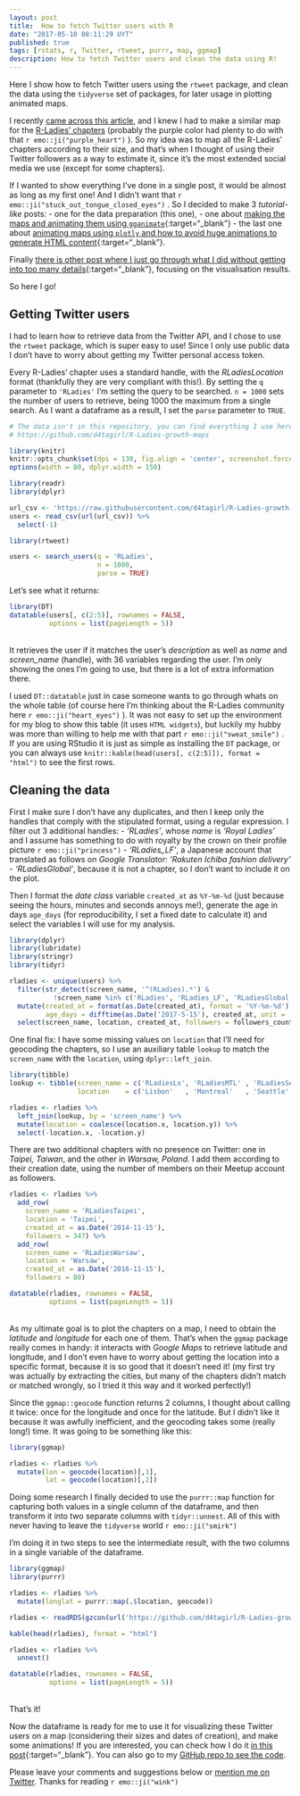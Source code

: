 ```yaml
---
layout: post
title:  How to fetch Twitter users with R
date: "2017-05-10 08:11:29 UYT"
published: true
tags: [rstats, r, Twitter, rtweet, purrr, map, ggmap]
description: How to fetch Twitter users and clean the data using R!
---
```

Here I show how to fetch Twitter users using the `rtweet` package, and clean the data using the `tidyverse` set of packages, for later usage in plotting animated maps.  

<!--more-->

I recently [came across this article](http://spatial.ly/2017/03/mapping-5000-years-of-city-growth/), and I knew I had to make a similar map for the [R-Ladies' chapters](http://rladies.org/) (probably the purple color had plenty to do with that `r emo::ji("purple_heart")` ). So my idea was to map all the R-Ladies' chapters according to their size, and that's when I thought of using their Twitter followers as a way to estimate it, since it's the most extended social media we use (except for some chapters).  

If I wanted to show everything I've done in a single post, it would be almost as long as my first one! And I didn't want that `r emo::ji("stuck_out_tongue_closed_eyes")` . So I decided to make 3 _tutorial-like_ posts: 
- one for the data preparation (this one), 
- one about [making the maps and animating them using `gganimate`]({% post_url 2017-04-24-how-to-plot-animated-maps-with-gganimate %}){:target="_blank"} 
- the last one about [animating maps using `plotly` and how to avoid huge animations to generate HTML content]({% post_url 2017-04-26-how-to-deal-with-ggplotly-huge-maps %}){:target="_blank"}. 

Finally [there is other post where I just go through what I did without getting into too many details]({% post_url 2017-05-10-visualizing-r-ladies-growth %}){:target="_blank"}, focusing on the visualisation results. 

So here I go!

## Getting Twitter users

I had to learn how to retrieve data from the Twitter API, and I chose to use the `rtweet` package, which is super easy to use! Since I only use public data I don't have to worry about getting my Twitter personal access token. 

Every R-Ladies' chapter uses a standard handle, with the *RLadiesLocation* format (thankfully they are very compliant with this!). By setting the `q` parameter to `'RLadies'` I'm setting the query to be searched. `n = 1000` sets the number of users to retrieve, being 1000 the maximum from a single search. As I want a dataframe as a result, I set the `parse` parameter to `TRUE`.

```r
# The data isn't in this repository, you can find everything I use here:
# https://github.com/d4tagirl/R-Ladies-growth-maps

library(knitr)
knitr::opts_chunk$set(dpi = 130, fig.align = 'center', screenshot.force = FALSE, fig.cap = "")
options(width = 80, dplyr.width = 150)

library(readr)
library(dplyr)

url_csv <- 'https://raw.githubusercontent.com/d4tagirl/R-Ladies-growth-maps/master/users.csv'
users <- read_csv(url(url_csv)) %>% 
  select(-1)

```

```r
library(rtweet)

users <- search_users(q = 'RLadies',
                      n = 1000,
                      parse = TRUE)
```

Let's see what it returns:

```r
library(DT)
datatable(users[, c(2:5)], rownames = FALSE,
          options = list(pageLength = 5))
```

<br/>
It retrieves the user if it matches the user's _description_ as well as _name_ and _screen\_name_ (handle), with 36 variables regarding the user. I'm only showing the ones I'm going to use, but there is a lot of extra information there.

I used `DT::datatable` just in case someone wants to go through whats on the whole table (of course here I'm thinking about the R-Ladies community here `r emo::ji("heart_eyes")` ). It was not easy to set up the environment for my blog to show this table (it uses `HTML widgets`), but luckily my hubby was more than willing to help me with that part `r emo::ji("sweat_smile")` . If you are using RStudio it is just as simple as installing the `DT` package, or you can always use `knitr::kable(head(users[, c(2:5)]), format = "html")` to see the first rows.

## Cleaning the data

First I make sure I don't have any duplicates, and then I keep only the handles that comply with the stipulated format, using a regular expression. I filter out 3 additional handles: 
- _'RLadies'_, whose _name_ is _'Royal Ladies'_ and I assume has something to do with royalty by the crown on their profile picture `r emo::ji("princess")` 
- _'RLadies\_LF'_, a Japanese account that translated as follows on _Google Translator_: _'Rakuten Ichiba fashion delivery'_
- _'RLadiesGlobal'_, because it is not a chapter, so I don't want to include it on the plot. 

Then I format the _date class_ variable `created_at` as `%Y-%m-%d` (just because seeing the hours, minutes and seconds annoys me!), generate the age in days `age_days` (for reproducibility, I set a fixed date to calculate it) and select the variables I will use for my analysis.

```r
library(dplyr)
library(lubridate)
library(stringr)
library(tidyr)

rladies <- unique(users) %>%
  filter(str_detect(screen_name, '^(RLadies).*') & 
           !screen_name %in% c('RLadies', 'RLadies_LF', 'RLadiesGlobal')) %>% 
  mutate(created_at = format(as.Date(created_at), format = '%Y-%m-%d'),
         age_days = difftime(as.Date('2017-5-15'), created_at, unit = 'days')) %>%
  select(screen_name, location, created_at, followers = followers_count, age_days)
```

One final fix: I have some missing values on `location` that I'll need for geocoding the chapters, so I use an auxiliary table `lookup` to match the `screen_name` with the `location`, using `dplyr::left_join`. 

```r
library(tibble)
lookup <- tibble(screen_name = c('RLadiesLx', 'RLadiesMTL' , 'RLadiesSeattle'), 
                 location    = c('Lisbon'   , 'Montreal'   , 'Seattle'      ))

rladies <- rladies %>%
  left_join(lookup, by = 'screen_name') %>%
  mutate(location = coalesce(location.x, location.y)) %>%
  select(-location.x, -location.y)
```

There are two additional chapters with no presence on Twitter: one in _Taipei, Taiwan_, and the other in _Warsaw, Poland_. I add them according to their creation date, using the number of members on their Meetup account as followers.

```r
rladies <- rladies %>% 
  add_row(      
    screen_name = 'RLadiesTaipei',
    location = 'Taipei',
    created_at = as.Date('2014-11-15'),
    followers = 347) %>% 
  add_row(      
    screen_name = 'RLadiesWarsaw',
    location = 'Warsaw',
    created_at = as.Date('2016-11-15'),
    followers = 80)

datatable(rladies, rownames = FALSE,
          options = list(pageLength = 5))
```

<br />
As my ultimate goal is to plot the chapters on a map, I need to obtain the _latitude_ and _longitude_ for each one of them. That's when the `ggmap` package really comes in handy: it interacts with _Google Maps_ to retrieve latitude and longitude, and I don't even have to worry about getting the location into a specific format, because it is so good that it doesn't need it! (my first try was actually by extracting the cities, but many of the chapters didn't match or matched wrongly, so I tried it this way and it worked perfectly!)

Since the `ggmap::geocode` function returns 2 columns, I thought about calling it twice: once for the longitude and once for the latitude. But I didn't like it because it was awfully inefficient, and the geocoding takes some (really long!) time. It was going to be something like this:

```r
library(ggmap)

rladies <- rladies %>% 
  mutate(lon = geocode(location)[,1],
         lat = geocode(location)[,2])
```

Doing some research I finally decided to use the `purrr::map` function for capturing both values in a single column of the dataframe, and then transform it into two separate columns with `tidyr::unnest`. All of this with never having to leave the `tidyverse` world `r emo::ji("smirk")`

I'm doing it in two steps to see the intermediate result, with the two columns in a single variable of the dataframe.

```r
library(ggmap)
library(purrr)

rladies <- rladies %>% 
  mutate(longlat = purrr::map(.$location, geocode)) 
```

```r
rladies <- readRDS(gzcon(url('https://github.com/d4tagirl/R-Ladies-growth-maps/raw/master/rladies_longlat.rds')))

kable(head(rladies), format = "html")
```

```r
rladies <- rladies %>% 
  unnest() 
```

```r
datatable(rladies, rownames = FALSE,
          options = list(pageLength = 5))        
```

<br />
That's it!

Now the dataframe is ready for me to use it for visualizing these Twitter users on a map (considering their sizes and dates of creation), and make some animations! If you are interested, you can check how I do it [in this post]({% post_url 2017-05-10-visualizing-r-ladies-growth %}){:target="_blank"}. You can also go to my [GitHub repo to see the code](https://github.com/d4tagirl/R-Ladies-growth-maps).

Please leave your comments and suggestions below or [mention me on Twitter](https://twitter.com/intent/tweet?user_id=114258616). Thanks for reading `r emo::ji("wink")`
